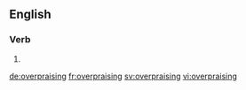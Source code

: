 ==English==

===Verb===
{{head|en|present participle}}

# {{present participle of|overpraise|lang=en}}

[[de:overpraising]]
[[fr:overpraising]]
[[sv:overpraising]]
[[vi:overpraising]]